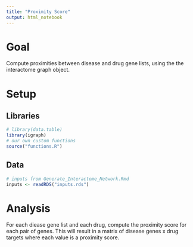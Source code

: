 ```yaml
---
title: "Proximity Score"
output: html_notebook
---
```


# Goal

Compute proximities between disease and drug gene lists, using the the interactome graph object. 

# Setup

## Libraries
```r
# library(data.table)
library(igraph)
# our own custom functions
source("functions.R")
```

## Data
```r
# inputs from Generate_Interactome_Network.Rmd
inputs <- readRDS("inputs.rds")
```

# Analysis

For each diease gene list and each drug, compute the proximity score for each pair of genes. This will result in a matrix of disease genes x drug targets where each value is a proximity score.
```r

```


